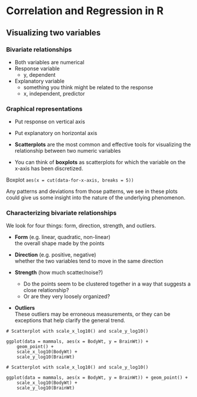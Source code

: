 # Correlation and Regression in R

## Visualizing two variables
### Bivariate relationships

- Both variables are numerical
- Response variable
  - y, dependent
- Explanatory variable
  - something you think might be related to the response
  - x, independent, predictor

### Graphical representations
- Put response on vertical axis
- Put explanatory on horizontal axis

- **Scatterplots** are the most common and effective tools for visualizing the relationship between two numeric variables
- You can think of **boxplots** as scatterplots for which the variable on the x-axis has been discretized.

Boxplot `aes(x = cut(data-for-x-axis, breaks = 5))`

Any patterns and deviations from those patterns, we see in these plots could give us some insight into the nature of the underlying phenomenon.

### Characterizing bivariate relationships

We look for four things: form, direction, strength, and outliers.

- **Form** (e.g. linear, quadratic, non-linear)  
the overall shape made by the points

- **Direction** (e.g. positive, negative)  
whether the two variables tend to move in the same direction

- **Strength** (how much scatter/noise?)  
  - Do the points seem to be clustered together in a way that suggests a close relationship?
  - Or are they very loosely organized?

- **Outliers**  
These outliers may be erroneous measurements, or they can be exceptions that help clarify the general trend.

```
# Scatterplot with scale_x_log10() and scale_y_log10()

ggplot(data = mammals, aes(x = BodyWt, y = BrainWt)) +
    geom_point() +
    scale_x_log10(BodyWt) + 
    scale_y_log10(BrainWt)

# Scatterplot with scale_x_log10() and scale_y_log10()

ggplot(data = mammals, aes(x = BodyWt, y = BrainWt)) + geom_point() +
    scale_x_log10(BodyWt) + 
    scale_y_log10(BrainWt)
```





